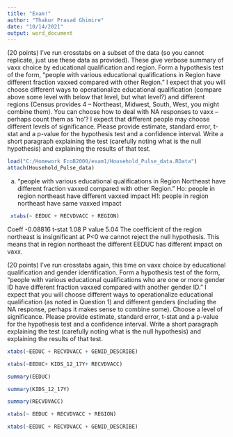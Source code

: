 ---
title: "Exam!"
author: "Thakur Prasad Ghimire"
date: "10/14/2021"
output: word_document
---

(20 points) I’ve run crosstabs on a subset of the data (so you cannot replicate, just use these data as provided). These give verbose summary of vaxx choice by educational qualification and region. Form a hypothesis test of the form, “people with various educational qualifications in Region have different fraction vaxxed compared with other Region.” I expect that you will choose different ways to operationalize educational qualification (compare above some level with below that level, but what level?) and different regions (Census provides 4 – Northeast, Midwest, South, West, you might combine them). You can choose how to deal with NA responses to vaxx – perhaps count them as ‘no’? I expect that different people may choose different levels of significance. Please provide estimate, standard error, t-stat and a p-value for the hypothesis test and a confidence interval. Write a short paragraph explaining the test (carefully noting what is the null hypothesis) and explaining the results of that test.

```{r}
load("C:/Homework EcoB2000/exam1/Household_Pulse_data.RData")
attach(Household_Pulse_data)

```

a) “people with various educational qualifications in Region Northeast have different
fraction vaxxed compared with other Region.”
Ho: people in region northeast have different vaxxed impact
H1: people in region northeast have same vaxxed impact


```{r}
 xtabs(~ EEDUC + RECVDVACC + REGION)
```

Coeff -0.08816
t-stat 1.08
P value 5.04
The coefficient of the region northeast is insignificant at P&lt;0 we cannot reject the null
hypothesis. This means that in region northeast the different EEDUC has different impact on
vaxx.

(20 points) I’ve run crosstabs again, this time on vaxx choice by educational qualification and gender identification. Form a hypothesis test of the form, “people with various educational qualifications who are one or more gender ID have different fraction vaxxed compared with another gender ID.” I expect that you will choose different ways to operationalize educational qualification (as noted in Question 1) and different genders (including the NA response, perhaps it makes sense to combine some). Choose a level of significance. Please provide estimate, standard error, t-stat and a p-value for the hypothesis test and a confidence interval. Write a short paragraph explaining the test (carefully noting what is the null hypothesis) and explaining the results of that test.

```{r}
xtabs(~EEDUC + RECVDVACC + GENID_DESCRIBE)
```

                






```{r}
xtabs(~EEDUC+ KIDS_12_17Y+ RECVDVACC)
```
```{r}
summary(EEDUC)

```


```{r}
summary(KIDS_12_17Y)
```

```{r}
summary(RECVDVACC)
```














```{r}
xtabs(~ EEDUC + RECVDVACC + REGION)

```
 

```{r}
xtabs(~EEDUC + RECVDVACC + GENID_DESCRIBE)

```
